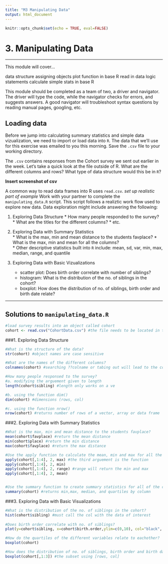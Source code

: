 ```yaml
---
title: "M3 Manipulating Data"
output: html_document
---
```


```r
knitr::opts_chunk$set(echo = TRUE, eval=FALSE)
```

# 3. Manipulating Data

***

This module will cover...

data structure
assigning objects
plot function in base R
read in data
logic statements
calculate simple stats in base R


This module should be completed as a team of two, a driver and navigator. The driver will type the code, while the navigator checks for errors, and suggests answers. A good navigator will troubleshoot syntax questions by reading manual pages, googling, etc. 


## Loading data

Before we jump into calculating summary statistics and simple data vizualization, we need to import or load data into `R`. The data that we'll use for this exercise was emailed to you this morning. Save the `.csv` file to your working directory.

The `.csv` contains responses from the Cohort survey we sent out earlier in the week. Let's take a quick look at the file outside of R. What are the different columns and rows? What type of data structure would this be in `R`? 

**Insert screenshot of csv**

A common way to read data frames into R uses `read.csv`. *set up realistic part of example* Work with your partner to complete the `manipulating_data.R` script. This script follows a realiztic work flow used to explore new data. Data exploration might include answering the following:
   
   1.  Exploring Data Structure
      * How many people responded to the survey?
      * What are the titles for the different columns?
      * etc.
   2.  Exploring Data with Summary Statistics  
      * What is the max, min and mean distance to the students favplace? 
      * What is the max, min and mean for all the columns?  
      * Other descriptive statistics built into `R` include: mean, sd, var, min, max, median, range, and quantile
    
  3. Exploring Data with Basic Vizualizations
      * scatter plot: Does birth order correlate with number of siblings? 
      * histogram: What is the distribution of the no. of siblings in the cohort?
      * boxplot: How does the distribution of no. of siblings, birth order and birth date relate?
   
***

## Solutions to `manipulating_data.R` 

```r
#load survey results into an object called cohort
cohort <- read.csv("CohortData.csv") #the file needs to be located in the working directory  
```


###1. Exploring Data Structure


```r
#What is the structure of the data?
str(cohort) #object names are case sensitive 

#What are the names of the different columns?
colnames(cohort) #searching ??colname or tabing out will lead to the command name "colnames"

#How many people responsed to the survey?
#a. modifying the arguement given to length
length(cohort$sibling) #length only works on a ve

#b. using the function dim()
dim(cohort) #dimensions (rows, col) 

#c. using the function nrow()
nrow(cohort) #returns number of rows of a vector, array or data frame
```

###2. Exploring Data with Summary Statistics


```r

#What is the max, min and mean distance to the students favplace? 
mean(cohort$favplace) #return the mean distance
min(cohort$place) #return the min distance
max(cohort$favplace) #return the max distance

#Use the apply function to calculate the mean, min and max for all the interger columns 
apply(cohort[,1:4], 2, max) #the third arguement is the function
apply(cohort[,1:4], 2, min)
apply(cohort[,1:4], 2, range) #range will return the min and max
apply(cohort[,1:4], 2, mean)


#Use the summary function to create summary statistics for all of the columns
summary(cohort) #returns min,max, median, and quartiles by column


```


###3. Exploring Data with Basic Visualizations


```r

#What is the distribution of the no. of siblings in the cohort?
hist(cohort$sibling) #must call the col with the data of interest
  
#Does birth order correlate with no. of siblings?
plot(y=cohort$sibling, x=cohort$birth.order,ylim=c(0,10), col="black", pch=19, xlab="birth order", ylab="no. of siblings") #plot needs x and y values

#How do the quartiles of the different variables relate to eachother?
boxplot(cohort)

#How does the distribution of no. of siblings, birth order and birth date relate?
boxplot(cohort[,1:3]) #the subset using [rows, col] 


```

